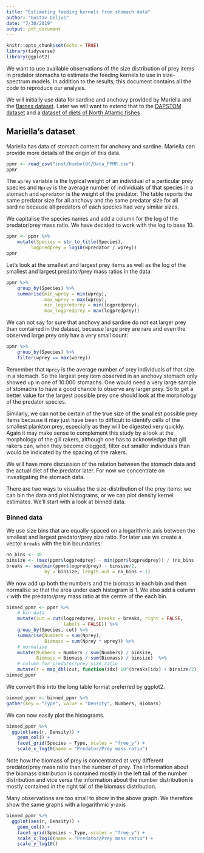 ```yaml
---
title: "Estimating feeding kernels from stomach data"
author: "Gustav Delius"
date: "7/30/2019"
output: pdf_document
---
```


```r
knitr::opts_chunk$set(echo = TRUE)
library(tidyverse)
library(ggplot2)
```
We want to use available observations of the size distribution of prey items in
predator stomachs to estimate the feeding kernels to use in size-spectrum
models. In addition to the results, this document contains all the code to
reproduce our analysis.

We will initially use data for sardine and anchovy provided by Mariella and the
[Barnes
dataset](http://www.esajournals.org/doi/abs/10.1890/07-1551.1?journalCode=ecol).
Later we will want to extend that to the [DAPSTOM
dataset](https://www.cefas.co.uk/media/41463/dapstom-phase-4-report-2014-dlm.pdf)
and a [dataset of diets of North Atlantic
fishes](http://www.fishecology.org/diets/diets.htm)

## Mariella's dataset

Mariella has data of stomach content for anchovy and sardine. Mariella can
provide more details of the origin of this data.
```r
ppmr <- read_csv("inst/humboldt/Data_PPMR.csv")
ppmr
```

The `wprey` variable is the typical weight of an individual of
a particular prey species and `Nprey` is the average number of individuals
of that species in a stomach and `wpredator` is the weight of the predator.
The table reports the same predator size for all anchovy and 
the same predator size for all sardine because all predators of 
each species had very similar sizes.

We capitalise the species names and add a column for the log of the
predator/prey mass ratio. We have decided to work with the log to base 10.
```r
ppmr <- ppmr %>% 
    mutate(Species = str_to_title(Species),
         logpredprey = log10(wpredator / wprey))
ppmr
```

Let's look at the smallest and largest prey items as well as the 
log of the smallest and largest predator/prey mass ratios in
the data
```r
ppmr %>% 
    group_by(Species) %>% 
    summarise(min_wprey = min(wprey),
              max_wprey = max(wprey),
              min_logpredprey = min(logpredprey),
              max_logpredprey = max(logpredprey))
```
We can not say for sure that anchovy and sardine do not eat larger prey than contained
in the dataset, because large prey are rare and even the observed large prey only hav
a very small count:
```r
ppmr %>% 
    group_by(Species) %>% 
    filter(wprey == max(wprey))
```
Remember that `Nprey` is the average number of prey individuals of that size in a stomach.
So the largest prey item observed in an anchovy stomach only showed up in one of 10.000
stomachs. One would need a very large sample of stomachs to have a good chance to observe
any larger prey. So to get a better value for the largest possible prey one should look
at the morphology of the predator species.

Similarly, we can not be certain of the true size of the smallest possible prey items
because it may just have been to difficult to identify cells of the smallest plankton
prey, especially as they will be digested very quickly. Again it may make sense to 
complement this study by a look at the morphology of the gill rakers, although one has
to acknowledge that gill rakers can, when they become clogged, filter out smaller 
individuals than would be indicated by the spacing of the rakers.

We will have more discussion of the relation between the stomach data and the actual
diet of the predator later. For now we concentrate on investigating the stomach data.

There are two ways to visualise the size-distribution of the prey items: we can bin the data
and plot histograms, or we can plot density kernel estimates. We'll start with a look at
binned data.

### Binned data

We use size bins that are equally-spaced on a logarithmic axis between the smallest and
largest predator/prey size ratio. For later use we create a vector `breaks` with the bin
boundaries:
```r
no_bins <- 30
binsize <- (max(ppmr$logpredprey) - min(ppmr$logpredprey)) / (no_bins - 1)
breaks <- seq(min(ppmr$logpredprey) - binsize/2,
              by = binsize, length.out = no_bins + 1)
```
We now add up both the numbers and the biomass in each bin and then normalise so
that the area under each histogram is 1. We also add
a column `r` with the predator/prey mass ratio at the centre of the each bin.
```r
binned_ppmr <- ppmr %>% 
    # bin data
    mutate(cut = cut(logpredprey, breaks = breaks, right = FALSE,
                     labels = FALSE)) %>% 
    group_by(Species, cut) %>% 
    summarise(Numbers = sum(Nprey), 
              Biomass = sum(Nprey * wprey)) %>% 
    # normalise
    mutate(Numbers = Numbers / sum(Numbers) / binsize,
           Biomass = Biomass / sum(Biomass) / binsize)  %>%
    # column for predator/prey size ratio
    mutate(r = map_dbl(cut, function(idx) 10^(breaks[idx] + binsize/2)))
binned_ppmr
```
We convert this into the long table format preferred by ggplot2.
```r
binned_ppmr <- binned_ppmr %>%
gather(key = "Type", value = "Density", Numbers, Biomass)
```
We can now easily plot the histograms.
```r
binned_ppmr %>% 
  ggplot(aes(r, Density)) +
    geom_col() +
    facet_grid(Species ~ Type, scales = "free_y") +
    scale_x_log10(name = "Predator/Prey mass ratio") 
```

Note how the biomass of prey is concentrated at very different predator/prey mass ratio
than the number of prey. The information about the biomass distribution is contained
mostly in the left tail of the number distribution and vice versa the information about
the number distribution is mostly contained in the right tail of the biomass 
distribution. 

Many observations are too small to show in the above graph. We therefore show
the same graphs with a logarithmic y-axis
```r
binned_ppmr %>% 
  ggplot(aes(r, Density)) +
    geom_col() +
    facet_grid(Species ~ Type, scales = "free_y") +
    scale_x_log10(name = "Predator/Prey mass ratio") +
    scale_y_log10()
```

